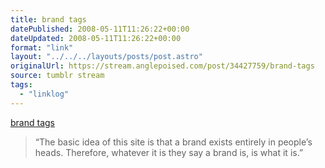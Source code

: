 ```yaml
---
title: brand tags
datePublished: 2008-05-11T11:26:22+00:00
dateUpdated: 2008-05-11T11:26:22+00:00
format: "link"
layout: "../../../layouts/posts/post.astro"
originalUrl: https://stream.anglepoised.com/post/34427759/brand-tags
source: tumblr stream
tags:
  - "linklog"
---
```


[brand tags][1]

> &ldquo;The basic idea of this site is that a brand exists entirely in people&rsquo;s heads. Therefore, whatever it is they say a brand is, is what it is.&rdquo;

[1]: http://www.brandtags.net/
